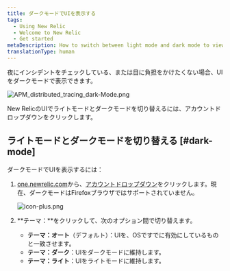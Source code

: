 ```yaml
---
title: ダークモードでUIを表示する
tags:
  - Using New Relic
  - Welcome to New Relic
  - Get started
metaDescription: How to switch between light mode and dark mode to view the New Relic UI.
translationType: human
---
```




夜にインシデントをチェックしている、または目に負担をかけたくない場合、UIをダークモードで表示できます。

<img
  src={apmDistributedTracingDarkMode}
  title="APM_distributed_tracing_dark-Mode.png"
  alt="APM_distributed_tracing_dark-Mode.png"
/>

<figcaption>
  New RelicのUIでライトモードとダークモードを切り替えるには、アカウントドロップダウンをクリックします。
</figcaption>

## ライトモードとダークモードを切り替える [#dark-mode]

ダークモードでUIを表示するには：

1. [one.newrelic.com](https://one.newrelic.com)から、[アカウントドロップダウン](/docs/using-new-relic/welcome-new-relic/get-started/glossary#account-dropdown)をクリックします。現在、ダークモードはFirefoxブラウザではサポートされていません。

   <img
     src={accountDropdownTheme}
     title="account_dropdown_theme.png"
     alt="icon-plus.png"
   />

2. **テーマ：**をクリックして、次のオプション間で切り替えます。

   * **テーマ：オート**（デフォルト）：UIを、OSですでに有効にしているものと一致させます。
   * **テーマ：ダーク**：UIをダークモードに維持します。
   * **テーマ：ライト**：UIをライトモードに維持します。
